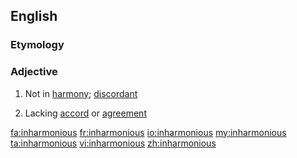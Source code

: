 ==English==

===Etymology===
{{prefix|in|harmonious}}

===Adjective===
{{en-adj}}

#{{music}} Not in [[harmony]]; [[discordant]]
# Lacking [[accord]] or [[agreement]]

[[fa:inharmonious]]
[[fr:inharmonious]]
[[io:inharmonious]]
[[my:inharmonious]]
[[ta:inharmonious]]
[[vi:inharmonious]]
[[zh:inharmonious]]